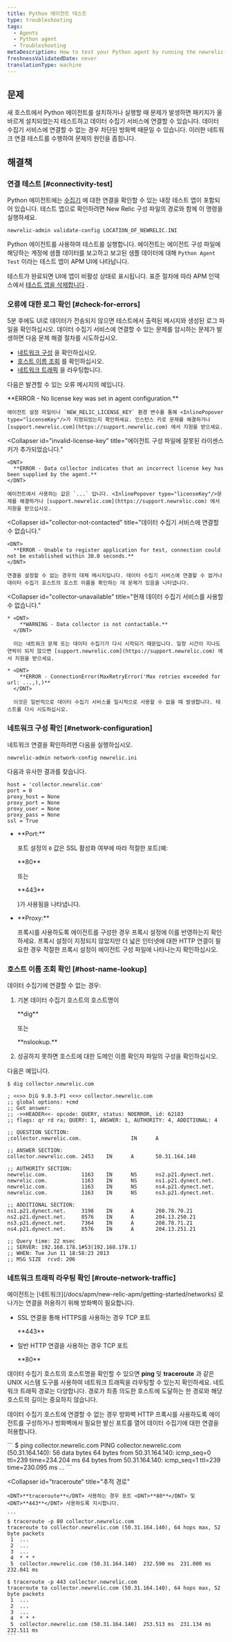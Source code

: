 ```yaml
---
title: Python 에이전트 테스트
type: troubleshooting
tags:
  - Agents
  - Python agent
  - Troubleshooting
metaDescription: How to test your Python agent by running the newrelic-admin validate-config (config file location) command.
freshnessValidatedDate: never
translationType: machine
---
```


## 문제

새 호스트에서 Python 에이전트를 설치하거나 실행할 때 문제가 발생하면 패키지가 올바르게 설치되었는지 테스트하고 데이터 수집기 서비스에 연결할 수 있습니다. 데이터 수집기 서비스에 연결할 수 없는 경우 차단된 방화벽 때문일 수 있습니다. 이러한 네트워크 연결 테스트를 수행하여 문제의 원인을 좁힙니다.

## 해결책

### 연결 테스트 [#connectivity-test]

Python 에이전트에는 [수집기](/docs/accounts-partnerships/education/getting-started-new-relic/glossary#collector) 에 대한 연결을 확인할 수 있는 내장 테스트 앱이 포함되어 있습니다. 테스트 앱으로 확인하려면 New Relic 구성 파일의 경로와 함께 이 명령을 실행하세요.

```
newrelic-admin validate-config LOCATION_OF_NEWRELIC.INI
```

Python 에이전트를 사용하여 테스트를 실행합니다. 에이전트는 에이전트 구성 파일에 해당하는 계정에 샘플 데이터를 보고하고 보고된 샘플 데이터에 대해 `Python Agent Test` 이라는 테스트 앱이 APM UI에 나타납니다.

테스트가 완료되면 UI에 앱이 비활성 상태로 표시됩니다. 표준 절차에 따라 APM 인덱스에서 [테스트 앱을 삭제합니다](/docs/apm/new-relic-apm/maintenance/remove-applications-servers) .

### 오류에 대한 로그 확인 [#check-for-errors]

5분 후에도 UI로 데이터가 전송되지 않으면 테스트에서 출력된 메시지와 생성된 로그 파일을 확인하십시오. 데이터 수집기 서비스에 연결할 수 있는 문제를 암시하는 문제가 발생하면 다음 문제 해결 절차를 시도하십시오.

* [네트워크 구성](/docs/agents/python-agent/installation-configuration/testing-python-agent#network-configuration) 을 확인하십시오.
* [호스트 이름 조회](/docs/agents/python-agent/installation-configuration/testing-python-agent#host-name-lookup) 를 확인하십시오.
* [네트워크 트래픽](/docs/agents/python-agent/installation-configuration/testing-python-agent#network-traffic-routing) 을 라우팅합니다.

다음은 발견할 수 있는 오류 메시지의 예입니다.

<CollapserGroup>
  <Collapser
    id="license-key-not-added"
    title="에이전트 구성 파일에 라이센스 키가 추가되지 않았습니다."
  >
    <DNT>
      **ERROR - No license key was set in agent configuration.**
    </DNT>

    에이전트 설정 파일이나 `NEW_RELIC_LICENSE_KEY` 환경 변수를 통해 <InlinePopover type="licenseKey"/>가 지정되었는지 확인하세요. 인스턴스 키로 문제를 해결하거나 [support.newrelic.com](https://support.newrelic.com) 에서 지원을 받으세요.
  </Collapser>

  <Collapser
    id="invalid-license-key"
    title="에이전트 구성 파일에 잘못된 라이센스 키가 추가되었습니다."
  >
    <DNT>
      **ERROR - Data collector indicates that an incorrect license key has been supplied by the agent.**
    </DNT>

    에이전트에서 사용하는 값은 `...` 입니다. <InlinePopover type="licenseKey"/>문제를 해결하거나 [support.newrelic.com](https://support.newrelic.com) 에서 지원을 받으십시오.
  </Collapser>

  <Collapser
    id="collector-not-contacted"
    title="데이터 수집기 서비스에 연결할 수 없습니다."
  >
    <DNT>
      **ERROR - Unable to register application for test, connection could not be established within 30.0 seconds.**
    </DNT>

    연결을 설정할 수 없는 경우의 대체 메시지입니다. 데이터 수집기 서비스에 연결할 수 없거나 데이터 수집기 호스트의 호스트 이름을 확인하는 데 문제가 있음을 나타냅니다.
  </Collapser>

  <Collapser
    id="collector-unavailable"
    title="현재 데이터 수집기 서비스를 사용할 수 없습니다."
  >
    * <DNT>
        **WARNING - Data collector is not contactable.**
      </DNT>

      이는 네트워크 문제 또는 데이터 수집기가 다시 시작되기 때문입니다. 일정 시간이 지나도 연락이 되지 않으면 [support.newrelic.com](https://support.newrelic.com) 에서 지원을 받으세요.

    * <DNT>
        **ERROR - ConnectionError(MaxRetryError('Max retries exceeded for url: ...,),)**
      </DNT>

      이것은 일반적으로 데이터 수집기 서비스를 일시적으로 사용할 수 없을 때 발생합니다. 테스트를 다시 시도하십시오.
  </Collapser>
</CollapserGroup>

### 네트워크 구성 확인 [#network-configuration]

네트워크 연결을 확인하려면 다음을 실행하십시오.

```
newrelic-admin network-config newrelic.ini
```

다음과 유사한 결과를 찾습니다.

```
host = 'collector.newrelic.com'
port = 0
proxy_host = None
proxy_port = None
proxy_user = None
proxy_pass = None
ssl = True
```

* <DNT>
    **Port:**
  </DNT>

  포트 설정의 `0` 값은 SSL 활성화 여부에 따라 적절한 포트(예:

  <DNT>
    **80**
  </DNT>

  또는

  <DNT>
    **443**
  </DNT>

  )가 사용됨을 나타냅니다.

* <DNT>
    **Proxy:**
  </DNT>

  프록시를 사용하도록 에이전트를 구성한 경우 프록시 설정에 이를 반영하는지 확인하세요. 프록시 설정이 지정되지 않았지만 더 넓은 인터넷에 대한 HTTP 연결이 필요한 경우 적절한 프록시 설정이 에이전트 구성 파일에 나타나는지 확인하십시오.

### 호스트 이름 조회 확인 [#host-name-lookup]

데이터 수집기에 연결할 수 없는 경우:

1. 기본 데이터 수집기 호스트의 호스트명이

   <DNT>
     **dig**
   </DNT>

   또는

   <DNT>
     **nslookup.**
   </DNT>

2. 성공하지 못하면 호스트에 대한 도메인 이름 확인자 파일의 구성을 확인하십시오.

다음은 예입니다.

```
$ dig collector.newrelic.com

; <<>> DiG 9.8.3-P1 <<>> collector.newrelic.com
;; global options: +cmd
;; Got answer:
;; ->>HEADER<<- opcode: QUERY, status: NOERROR, id: 62183
;; flags: qr rd ra; QUERY: 1, ANSWER: 1, AUTHORITY: 4, ADDITIONAL: 4

;; QUESTION SECTION:
;collector.newrelic.com.                IN      A

;; ANSWER SECTION:
collector.newrelic.com. 2453    IN      A       50.31.164.140

;; AUTHORITY SECTION:
newrelic.com.           1163    IN      NS      ns2.p21.dynect.net.
newrelic.com.           1163    IN      NS      ns1.p21.dynect.net.
newrelic.com.           1163    IN      NS      ns4.p21.dynect.net.
newrelic.com.           1163    IN      NS      ns3.p21.dynect.net.

;; ADDITIONAL SECTION:
ns1.p21.dynect.net.     3198    IN      A       208.78.70.21
ns2.p21.dynect.net.     8576    IN      A       204.13.250.21
ns3.p21.dynect.net.     7364    IN      A       208.78.71.21
ns4.p21.dynect.net.     8576    IN      A       204.13.251.21

;; Query time: 22 msec
;; SERVER: 192.168.178.1#53(192.168.178.1)
;; WHEN: Tue Jun 11 18:58:23 2013
;; MSG SIZE  rcvd: 206
```

### 네트워크 트래픽 라우팅 확인 [#route-network-traffic]

<Callout variant="important">
  에이전트는 [네트워크](/docs/apm/new-relic-apm/getting-started/networks) 로 나가는 연결을 허용하기 위해 방화벽이 필요합니다.

  * SSL 연결을 통해 HTTPS를 사용하는 경우 TCP 포트

    <DNT>
      **443**
    </DNT>

  * 일반 HTTP 연결을 사용하는 경우 TCP 포트

    <DNT>
      **80**
    </DNT>
</Callout>

데이터 수집기 호스트의 호스트명을 확인할 수 있으면 <DNT>**ping**</DNT> 및 <DNT>**traceroute**</DNT> 과 같은 UNIX 시스템 도구를 사용하여 네트워크 트래픽을 라우팅할 수 있는지 확인하세요. 네트워크 트래픽 경로는 다양합니다. 경로가 최종 의도한 호스트에 도달하는 한 경로와 해당 호스트의 길이는 중요하지 않습니다.

데이터 수집기 호스트에 연결할 수 없는 경우 방화벽 HTTP 프록시를 사용하도록 에이전트를 구성하거나 방화벽에서 필요한 발신 포트를 열어 데이터 수집기에 대한 연결을 허용합니다.

<CollapserGroup>
  <Collapser
    id="ping"
    title="핑"
  >
    ```
    $ ping collector.newrelic.com
    PING collector.newrelic.com (50.31.164.140): 56 data bytes
    64 bytes from 50.31.164.140: icmp_seq=0 ttl=239 time=234.204 ms
    64 bytes from 50.31.164.140: icmp_seq=1 ttl=239 time=230.095 ms
    ...
    ```
  </Collapser>

  <Collapser
    id="traceroute"
    title="추적 경로"
  >
    <DNT>**traceroute**</DNT> 사용하는 경우 포트 <DNT>**80**</DNT> 및 <DNT>**443**</DNT> 사용하도록 지시합니다.

    ```
    $ traceroute -p 80 collector.newrelic.com
    traceroute to collector.newrelic.com (50.31.164.140), 64 hops max, 52 byte packets
     1  ...
     2  ...
     3  ...
     4  * * *
     5  collector.newrelic.com (50.31.164.140)  232.590 ms  231.000 ms  232.041 ms

    $ traceroute -p 443 collector.newrelic.com
    traceroute to collector.newrelic.com (50.31.164.140), 64 hops max, 52 byte packets
     1  ...
     2  ...
     3  ...
     4  * * *
     5  collector.newrelic.com (50.31.164.140)  253.513 ms  231.134 ms  232.511 ms
    ```
  </Collapser>
</CollapserGroup>
